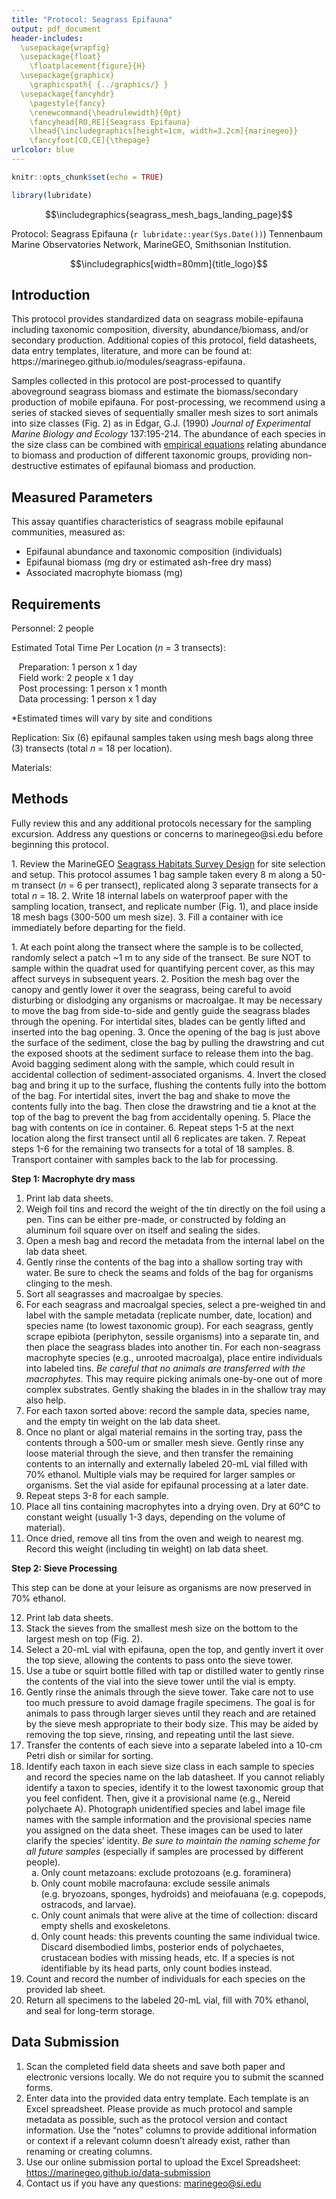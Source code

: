 ```yaml
---
title: "Protocol: Seagrass Epifauna"
output: pdf_document
header-includes:
  \usepackage{wrapfig}
  \usepackage{float}
    \floatplacement{figure}{H}
  \usepackage{graphicx}
    \graphicspath{ {../graphics/} }
  \usepackage{fancyhdr}
    \pagestyle{fancy}
    \renewcommand{\headrulewidth}{0pt}
    \fancyhead[RO,RE]{Seagrass Epifauna}
    \lhead{\includegraphics[height=1cm, width=3.2cm]{marinegeo}}
    \fancyfoot[CO,CE]{\thepage}
urlcolor: blue
---
```


```r
knitr::opts_chunk$set(echo = TRUE)

library(lubridate)
```

\noindent\rule{\textwidth}{0.4pt}

$$\includegraphics{seagrass_mesh_bags_landing_page}$$

\underline{How to cite this work:} Protocol: Seagrass Epifauna (`r lubridate::year(Sys.Date())`) Tennenbaum Marine Observatories Network, MarineGEO, Smithsonian Institution.

\vspace{\baselineskip}

$$\includegraphics[width=80mm]{title_logo}$$

\thispagestyle{empty}
\clearpage
\pagenumbering{arabic}

\noindent\rule{\textwidth}{0.4pt}

## Introduction

This protocol provides standardized data on seagrass mobile-epifauna including taxonomic composition, diversity, abundance/biomass, and/or secondary production. Additional copies of this protocol, field datasheets, data entry templates, literature, and more can be found at: https://marinegeo.github.io/modules/seagrass-epifauna.

Samples collected in this protocol are post-processed to quantify aboveground seagrass biomass and estimate the biomass/secondary production of mobile epifauna. For post-processing, we recommend using a series of stacked sieves of sequentially smaller mesh sizes to sort animals into size classes (Fig. 2) as in Edgar, G.J. (1990) *Journal of Experimental Marine Biology and Ecology* 137:195-214. The abundance of each species in the size class can be combined with [empirical equations](https://gist.github.com/jslefche/c480eeb2ad67ca7c9a46) relating abundance to biomass and production of different taxonomic groups, providing non-destructive estimates of epifaunal biomass and production.

\noindent\rule{\textwidth}{0.4pt}

## Measured Parameters

This assay quantifies characteristics of seagrass mobile epifaunal communities, measured as:

*	Epifaunal abundance and taxonomic composition (individuals)
*	Epifaunal biomass (mg dry or estimated ash-free dry mass)
*	Associated macrophyte biomass (mg)

\noindent\rule{\textwidth}{0.4pt}

## Requirements

Personnel: 2 people

Estimated Total Time Per Location (*n* = 3 transects):

|    Preparation: 1 person x 1 day
|    Field work: 2 people x 1 day
|    Post processing: 1 person x 1 month
|    Data processing: 1 person x 1 day

*Estimated times will vary by site and conditions

Replication: Six (6) epifaunal samples taken using mesh bags along three (3) transects (total *n* = 18 per location).

Materials:

\underline{Survey Design:}

\renewcommand{\labelitemi}{$\square$}
\setlength{\parskip}{0.1em}
\begin{itemize}
  \item 1 50-m metric transect tape
  \item Hand-held GPS unit
  \item 2 PVC marker poles (diameter and length as needed)
\end{itemize}
\vspace{\baselineskip}

\underline{Fieldwork:}

\renewcommand{\labelitemi}{$\square$}
\setlength{\parskip}{0.1em}
\begin{itemize}
  \item 18 draw-string mesh bags (300-500 micron mesh size, approximate dimensions: 75x20 cm (32x7”), with 20 cm opening) \href{https://www.thecarycompany.com/pemu-mesh-liquid-filter-bags}{(example)}
  \item Waterproof paper for internal labels
  \item 1 cooler with ice (optional)
\end{itemize}
\vspace{\baselineskip}

\underline{Post-Processing:}

\renewcommand{\labelitemi}{$\square$}
\setlength{\parskip}{0.1em}
\begin{itemize}
  \item 20+ pre-weighted foil tins \href{https://www.thomassci.com/Laboratory-Supplies/Weighing-Dishes/_/501837F4-C637-4C72-80A1-2675943DCB0B?q=Weigh%20Boat}{(example)}
  \item Sorting tray
  \item 20+ scintillation vials (20-mL) with lids
  \item 70% ethanol (0.5-1.0 L)
  \item Petri dishes
  \item Forceps (fine-tip)
  \item Pen/pencil
  \item Drying oven
  \item Nested sieve set with the following sizes: 8.0, 5.6, 4.0, 2.8, 2.0, 1.4, 1.0, 0.71 and 0.5 mm (5/16-in, \#3.5, \#5, \#7, \#10, \#14, \#18, \#25, \#35 mesh sizes respectively) \href{https://www.thomassci.com/Laboratory-Supplies/Sieves/_/3-Diameter-ASTM-Brass-Stainless-Round-Test-Sieves?q=Sieves}{(example)}
\end{itemize}
\vspace{\baselineskip}

\noindent\rule{\textwidth}{0.4pt}

## Methods

Fully review this and any additional protocols necessary for the sampling excursion. Address any questions or concerns to marinegeo@si.edu before beginning this protocol.
\vspace{\baselineskip}

\begin{wrapfigure}{r}{0.35\textwidth}
  \begin{center}
    \includegraphics[width=0.35\textwidth]{label_example}
  \end{center}
  \setlength{\belowcaptionskip}{-20pt}
  \caption{Example label with site (Carrie Bow), method (biomass), transect (1), and replicate (40 m).}
\end{wrapfigure}

\underline{Preparation:}
1.	Review the MarineGEO [Seagrass Habitats Survey Design](https://marinegeo.github.io/seagrass) for site selection and setup. This protocol assumes 1 bag sample taken every 8 m along a 50-m transect (*n* = 6 per transect), replicated along 3 separate transects for a total *n* = 18.
2.	Write 18 internal labels on waterproof paper with the sampling location, transect, and replicate number (Fig. 1), and place inside 18 mesh bags (300-500 um mesh size).
3.	Fill a container with ice immediately before departing for the field.
\vspace{\baselineskip}

\underline{Fieldwork:}
1.	At each  point along the transect where the sample is to be collected, randomly select a patch ~1 m to any side of the transect. Be sure NOT to sample within the quadrat used for quantifying percent cover, as this may affect surveys in subsequent years.
2.	Position the mesh bag over the canopy and gently lower it over the seagrass, being careful to avoid disturbing or dislodging any organisms or macroalgae. It may be necessary to move the bag from side-to-side and gently guide the seagrass blades through the opening. For intertidal sites, blades can be gently lifted and inserted into the bag opening.
3.	Once the opening of the bag is just above the surface of the sediment, close the bag by pulling the drawstring and cut the exposed shoots at the sediment surface to release them into the bag. Avoid bagging sediment along with the sample, which could result in accidental collection of sediment-associated organisms.
4.	Invert the closed bag and bring it up to the surface, flushing the contents fully into the bottom of the bag. For intertidal sites, invert the bag and shake to move the contents fully into the bag. Then close the drawstring and tie a knot at the top of the bag to prevent the bag from accidentally opening.
5.	Place the bag with contents on ice in container.
6.	Repeat steps 1-5 at the next location along the first transect until all 6 replicates are taken.
7.	Repeat steps 1-6 for the remaining two transects for a total of 18 samples.
8.	Transport container with samples back to the lab for processing.
\vspace{\baselineskip}

\underline{Post-Processing:}
\vspace{\baselineskip}

**Step 1: Macrophyte dry mass**

1.	Print lab data sheets.
2.	Weigh foil tins and record the weight of the tin directly on the foil using a pen. Tins can be either pre-made, or constructed by folding an aluminum foil square over on itself and sealing the sides.
3.	Open a mesh bag and record the metadata from the internal label on the lab data sheet.
4.	Gently rinse the contents of the bag into a shallow sorting tray with water. Be sure to check the seams and folds of the bag for organisms clinging to the mesh.
5.	Sort all seagrasses and macroalgae by species.
6.	For each seagrass and macroalgal species, select a pre-weighed tin and label with the sample metadata (replicate number, date, location) and species name (to lowest taxonomic group). For each seagrass, gently scrape epibiota (periphyton, sessile organisms) into a separate tin, and then place the seagrass blades into another tin. For each non-seagrass macrophyte species (e.g., unrooted macroalga), place entire individuals into labeled tins. *Be careful that no animals are transferred with the macrophytes.* This may require picking animals one-by-one out of more complex substrates. Gently shaking the blades in in the shallow tray may also help.
7.	For each taxon sorted above: record the sample data, species name, and the empty tin weight on the lab data sheet.
8.	Once no plant or algal material remains in the sorting tray, pass the contents through a 500-um or smaller mesh sieve. Gently rinse any loose material through the sieve, and then transfer the remaining contents to an internally and externally labeled 20-mL vial filled with 70% ethanol. Multiple vials may be required for larger samples or organisms. Set the vial aside for epifaunal processing at a later date.
9.	Repeat steps 3-8 for each sample.
10.	Place all tins containing macrophytes into a drying oven. Dry at 60°C to constant weight (usually 1-3 days, depending on the volume of material).
11.	Once dried, remove all tins from the oven and weigh to nearest mg. Record this weight (including tin weight) on lab data sheet.
\vspace{\baselineskip}

\begin{wrapfigure}{r}{0.3\textwidth}
  \begin{center}
    \includegraphics[width=0.3\textwidth]{size_class_sieves}
  \end{center}
  \setlength{\belowcaptionskip}{-20pt}
  \caption{Example of sieve tower used to obtain size-fractionated epifaunal abundances.}
\end{wrapfigure}

**Step 2: Sieve Processing**

This step can be done at your leisure as organisms are now preserved in 70% ethanol.
\vspace{\baselineskip}

12.	Print lab data sheets.
13.	Stack the sieves from the smallest mesh size on the bottom to the largest mesh on top (Fig. 2).
14.	Select a 20-mL vial with epifauna, open the top, and gently invert it over the top sieve, allowing the contents to pass onto the sieve tower.
15.	Use a tube or squirt bottle filled with tap or distilled water to gently rinse the contents of the vial into the sieve tower until the vial is empty.
16.	Gently rinse the animals through the sieve tower. Take care not to use too much pressure to avoid damage fragile specimens. The goal is for animals to pass through larger sieves until they reach and are retained by the sieve mesh appropriate to their body size. This may be aided by removing the top sieve, rinsing, and repeating until the last sieve.
17.	Transfer the contents of each sieve into a separate labeled into a 10-cm Petri dish or similar  for sorting.
18.	Identify each taxon in each sieve size class in each sample to species and record the species name on the lab datasheet. If you cannot reliably identify a taxon to species, identify it to the lowest taxonomic group that you feel confident. Then, give it a provisional name (e.g., Nereid polychaete A). Photograph unidentified species and label image file names with the sample information and the provisional species name you assigned on the data sheet. These images can be used to later clarify the species’ identity. *Be sure to maintain the naming scheme for all future samples* (especially if samples are processed by different people).
      a) Only count metazoans: exclude protozoans (e.g. foraminera)
      b) Only count mobile macrofauna: exclude sessile animals (e.g. bryozoans, sponges, hydroids) and meiofauana (e.g. copepods, ostracods, and larvae).
      c) Only count animals that were alive at the time of collection:  discard empty shells and exoskeletons.
      d) Only count heads:  this prevents counting the same individual twice. Discard disembodied limbs, posterior ends of polychaetes, crustacean bodies with missing heads, etc. If a species is not identifiable by its head parts, only count bodies instead.
19.	Count and record the number of individuals for each species on the provided lab sheet.
20.	Return all specimens to the labeled 20-mL vial, fill with 70% ethanol, and seal for long-term storage.

\noindent\rule{\textwidth}{0.4pt}

## Data Submission

1. Scan the completed field data sheets and save both paper and electronic versions locally. We do not require you to submit the scanned forms.
2. Enter data into the provided data entry template. Each template is an Excel spreadsheet. Please provide as much protocol and sample metadata as possible, such as the protocol version and contact information. Use the “notes” columns to provide additional information or context if a relevant column doesn’t already exist, rather than renaming or creating columns.
3. Use our online submission portal to upload the Excel Spreadsheet: [https://marinegeo.github.io/data-submission](https://marinegeo.github.io/data-submission)
4. Contact us if you have any questions: [marinegeo@si.edu](mailto:marinegeo@si.edu)
